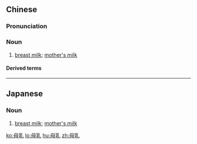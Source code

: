 ==Chinese==
{{zh-forms}}

===Pronunciation===
{{zh-pron
|m=mǔrǔ
|c=mou5 jyu5
|cat=n
}}

===Noun===
{{zh-noun}}

# [[breast milk]]; [[mother's milk]]

====Derived terms====
{{zh-der|母乳餵養}}

----

==Japanese==
{{ja-kanjitab|ぼ|にゅう|yomi=on}}

===Noun===
{{ja-noun|ぼにゅう}}

# [[breast milk]]; [[mother's milk]]
#: {{ja-usex|赤ちゃんを母乳で育てる|あかちゃん を ぼにゅう で そだてる|I breastfeed my baby.}}

[[ko:母乳]]
[[lo:母乳]]
[[hu:母乳]]
[[zh:母乳]]